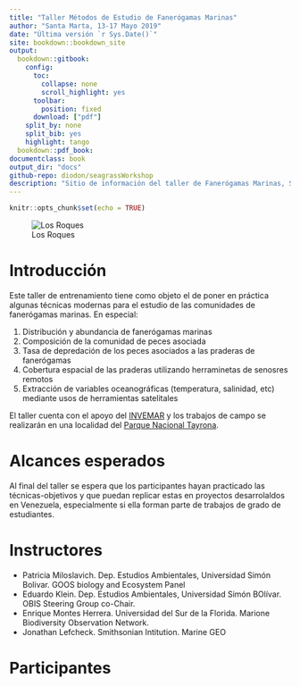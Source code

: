```yaml
--- 
title: "Taller Métodos de Estudio de Fanerógamas Marinas"
author: "Santa Marta, 13-17 Mayo 2019"
date: "Última versión `r Sys.Date()`"
site: bookdown::bookdown_site
output:
  bookdown::gitbook:
    config:
      toc:
        collapse: none
        scroll_highlight: yes
      toolbar:
        position: fixed
      download: ["pdf"]
    split_by: none
    split_bib: yes
    highlight: tango
  bookdown::pdf_book:
documentclass: book
output_dir: "docs"
github-repo: diodon/seagrassWorkshop
description: "Sitio de información del taller de Fanerógamas Marinas, Santa Marta 13-17 Mayo 2019"
---
```



```r
knitr::opts_chunk$set(echo = TRUE)
```

![Los Roques](images/seagrass01.png)

# Introducción

Este taller de entrenamiento tiene como objeto el de poner en práctica algunas técnicas modernas para el estudio de las comunidades de fanerógamas marinas. En especial: 

1. Distribución y abundancia  de fanerógamas marinas
2. Composición de la comunidad de peces asociada
3. Tasa de depredación de los peces asociados a las praderas de fanerógamas
4. Cobertura espacial de las praderas utilizando herraminetas de senosres remotos
5. Extracción de variables oceanográficas (temperatura, salinidad, etc) mediante usos de herramientas satelitales

El taller cuenta con el apoyo del [INVEMAR](http://www.invemar.org.co) y los trabajos de campo se realizarán en una localidad del [Parque Nacional Tayrona](http://www.parquesnacionales.gov.co/portal/es/ecoturismo/region-caribe/parque-nacional-natural-tayrona/).


# Alcances esperados

Al final del taller se espera que los participantes hayan practicado las técnicas-objetivos y que puedan replicar estas en proyectos desarrolaldos en Venezuela, especialmente si ella forman parte de trabajos de grado de estudiantes.

# Instructores

- Patricia Miloslavich. Dep. Estudios Ambientales, Universidad Simón Bolivar. GOOS biology and Ecosystem Panel
- Eduardo Klein. Dep. Estudios Ambientales, Universidad Simón BOlívar. OBIS Steering Group co-Chair.
- Enrique Montes Herrera. Universidad del Sur de la Florida. Marione Biodiversity Observation Network. 
- Jonathan Lefcheck. Smithsonian Intitution. Marine GEO


# Participantes

   
